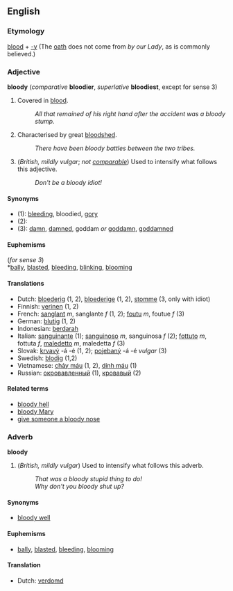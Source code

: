 ==English==

===Etymology===
[[blood]] + [[-y]]  (The [[oath]] does not come from ''by our Lady'', as is commonly believed.)

===Adjective===
'''bloody''' (''comparative'' '''bloodier''', ''superlative'' '''bloodiest''', except for sense 3)

#Covered in [[blood]].
#:''All that remained of his right hand after the accident was a bloody stump.''
#Characterised by great [[bloodshed]].
#:''There have been bloody battles between the two tribes.''
#(''British, mildly vulgar''; ''not [[comparable]]'') Used to intensify what follows this adjective.
#:''Don't be a bloody idiot!''

====Synonyms====
*(1): [[bleed|bleeding]], bloodied, [[gory]]
*(2):
*(3): [[damn]], [[damned]], goddam ''or'' [[goddamn]], [[goddamned]]

====Euphemisms====
(''for sense 3'')<br>
*[[bally]], [[blasted]], [[bleeding]], [[blinking]], [[blooming]]

====Translations====
*Dutch: [[bloederig]] (1, 2), [[bloederige]] (1, 2), [[stomme]] (3, only with idiot)
*Finnish: [[verinen]] (1, 2)
*French: [[sanglant]] ''m'', sanglante ''f'' (1, 2); [[foutu]] ''m'', foutue ''f'' (3)
*German: [[blutig]] (1, 2)
*Indonesian: [[darah|berdarah]]
*Italian: [[sanguinante]] (1); [[sanguinoso]] ''m'', sanguinosa ''f'' (2); [[fottuto]] ''m'', fottuta ''f'', [[maledetto]] ''m'', maledetta ''f'' (3)
*Slovak: [[krvavý]] -á -é (1, 2); [[pojebaný]] -á -é ''vulgar'' (3)
*Swedish: [[blodig]] (1,2)
*Vietnamese: [[chảy máu]] (1, 2), [[dính máu]] (1)
*Russian: [[окровавленный]] (1), [[кровавый]] (2)

====Related terms====
*[[bloody hell]]
*[[bloody Mary]]
*[[give someone a bloody nose]]

===Adverb===
'''bloody'''

#(''British, mildly vulgar'') Used to intensify what follows this adverb.
#:''That was a bloody stupid thing to do!''
#:''Why don't you bloody shut up?''

====Synonyms====
*[[bloody well]]

====Euphemisms====
*[[bally]], [[blasted]], [[bleeding]], [[blooming]]

====Translation====
*Dutch: [[verdomd]]